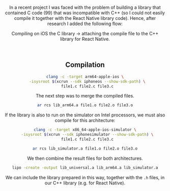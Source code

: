 
<Header
  title="C99 compilation for iOS (device and simulator)"
  breadCrumbTitle="Article"
  previousTitle="Blog"
  previousLink="/blog"
/>

<div className={styles.contentContainer}>

In a recent project I was faced with the problem of building a library that contained C code (99) that was incompatible with C++ (so I could not easily compile it together with the React Native library code). Hence, after research I added the following flow:

Compiling on iOS the C library -> attaching the compile file to the C++ library for React Native.

<br />

## Compilation

```bash
clang -c -target arm64-apple-ios \
  -isysroot $(xcrun --sdk iphoneos --show-sdk-path) \
  file1.c file2.c file3.c
```

The next step was to merge the compiled files.

```bash
ar rcs lib_arm64.a file1.o file2.o file3.o
```

If the library is also to run on the simulator on Intel processors, we must also compile for this architecture:

```bash
clang -c -target x86_64-apple-ios-simulator \
  -isysroot $(xcrun --sdk iphonesimulator --show-sdk-path) \
  file1.c file2.c file3.c

ar rcs lib_simulator.a file1.o file2.o file3.o
```

We then combine the result files for both architectures.

```bash
lipo -create -output lib_universal.a lib_arm64.a lib_simulator.a
```

We can include the library prepared in this way, together with the `.h` files, in our C++ library (e.g. for React Native).

</div>
